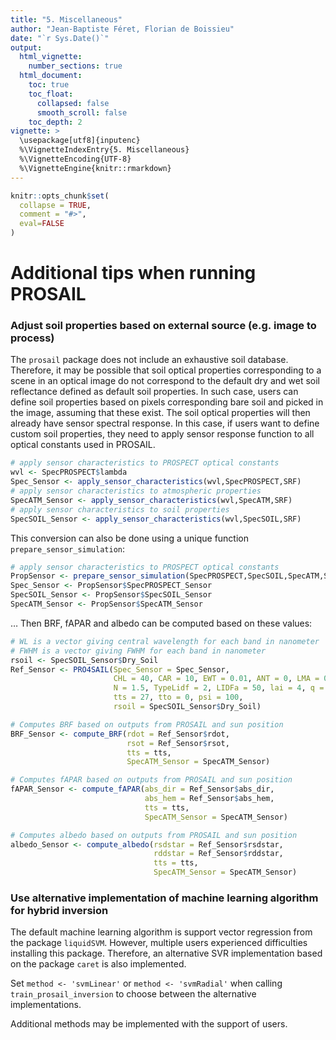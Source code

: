 ```yaml
---
title: "5. Miscellaneous"
author: "Jean-Baptiste Féret, Florian de Boissieu"
date: "`r Sys.Date()`"
output:
  html_vignette:
    number_sections: true
  html_document:
    toc: true
    toc_float:
      collapsed: false
      smooth_scroll: false
    toc_depth: 2
vignette: >
  \usepackage[utf8]{inputenc}
  %\VignetteIndexEntry{5. Miscellaneous}
  %\VignetteEncoding{UTF-8}
  %\VignetteEngine{knitr::rmarkdown}
---
```


```r
knitr::opts_chunk$set(
  collapse = TRUE,
  comment = "#>",
  eval=FALSE
)
```

# Additional tips when running PROSAIL

### Adjust soil properties based on external source (e.g. image to process)

The `prosail` package does not include an exhaustive soil database. 
Therefore, it may be possible that soil optical properties corresponding to a 
scene in an optical image do not correspond to the default dry and wet soil 
reflectance defined as default soil properties.
In such case, users can define soil properties based on pixels corresponding 
bare soil and picked in the image, assuming that these exist.
The soil optical properties will then already have sensor spectral response. 
In this case, if users want to define custom soil properties, they need to apply 
sensor response function to all optical constants used in PROSAIL.

```r
# apply sensor characteristics to PROSPECT optical constants
wvl <- SpecPROSPECT$lambda
Spec_Sensor <- apply_sensor_characteristics(wvl,SpecPROSPECT,SRF)
# apply sensor characteristics to atmospheric properties
SpecATM_Sensor <- apply_sensor_characteristics(wvl,SpecATM,SRF)
# apply sensor characteristics to soil properties
SpecSOIL_Sensor <- apply_sensor_characteristics(wvl,SpecSOIL,SRF)
```

This conversion can also be done using a unique function `prepare_sensor_simulation`: 

```r
# apply sensor characteristics to PROSPECT optical constants
PropSensor <- prepare_sensor_simulation(SpecPROSPECT,SpecSOIL,SpecATM,SRF)
Spec_Sensor <- PropSensor$SpecPROSPECT_Sensor
SpecSOIL_Sensor <- PropSensor$SpecSOIL_Sensor
SpecATM_Sensor <- PropSensor$SpecATM_Sensor
```

... Then BRF, fAPAR and albedo can be computed based on these values:

```r
# WL is a vector giving central wavelength for each band in nanometer
# FWHM is a vector giving FWHM for each band in nanometer
rsoil <- SpecSOIL_Sensor$Dry_Soil
Ref_Sensor <- PRO4SAIL(Spec_Sensor = Spec_Sensor,
                       CHL = 40, CAR = 10, EWT = 0.01, ANT = 0, LMA = 0.01, 
                       N = 1.5, TypeLidf = 2, LIDFa = 50, lai = 4, q = 0.1, 
                       tts = 27, tto = 0, psi = 100, 
                       rsoil = SpecSOIL_Sensor$Dry_Soil)

# Computes BRF based on outputs from PROSAIL and sun position
BRF_Sensor <- compute_BRF(rdot = Ref_Sensor$rdot, 
                          rsot = Ref_Sensor$rsot, 
                          tts = tts,
                          SpecATM_Sensor = SpecATM_Sensor)

# Computes fAPAR based on outputs from PROSAIL and sun position
fAPAR_Sensor <- compute_fAPAR(abs_dir = Ref_Sensor$abs_dir, 
                              abs_hem = Ref_Sensor$abs_hem, 
                              tts = tts, 
                              SpecATM_Sensor = SpecATM_Sensor)

# Computes albedo based on outputs from PROSAIL and sun position
albedo_Sensor <- compute_albedo(rsdstar = Ref_Sensor$rsdstar, 
                                rddstar = Ref_Sensor$rddstar, 
                                tts = tts,
                                SpecATM_Sensor = SpecATM_Sensor)
```

### Use alternative implementation of machine learning algorithm for hybrid inversion

The default machine learning algorithm is support vector regression from the 
package `liquidSVM`. However, multiple users experienced difficulties installing 
this package. 
Therefore, an alternative SVR implementation based on the package `caret` is 
also implemented.

Set `method <- 'svmLinear'` or `method <- 'svmRadial'` when calling 
`train_prosail_inversion` to choose between the alternative implementations. 

Additional methods may be implemented with the support of users. 

